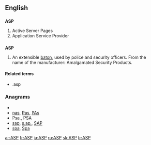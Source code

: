 {{also|asp|Asp}}
==English==
{{wikipedia|Active Server Pages}}
{{wikipedia|Application service provider}}

==={{initialism}}===
'''ASP'''

# Active Server Pages
# Application Service Provider

==={{acronym}}===
'''ASP'''
# An extensible [[baton]], used by police and security officers. From the name of the manufacturer: Amalgamated Security Products.

====Related terms====
* .asp

===Anagrams===
* {{alphagram|[[APS#English|APS]]}} 
* [[pas#English|pas]], [[Pas#English|Pas]], [[PAs#English|PAs]]
* [[Psa.#English|Psa.]], [[PSA#English|PSA]]
* [[sap#English|sap]], [[s.ap.#English|s.ap.]], [[SAP#English|SAP]]
* [[spa#English|spa]], [[Spa#English|Spa]]


[[ar:ASP]]
[[fr:ASP]]
[[ja:ASP]]
[[ru:ASP]]
[[sk:ASP]]
[[tr:ASP]]